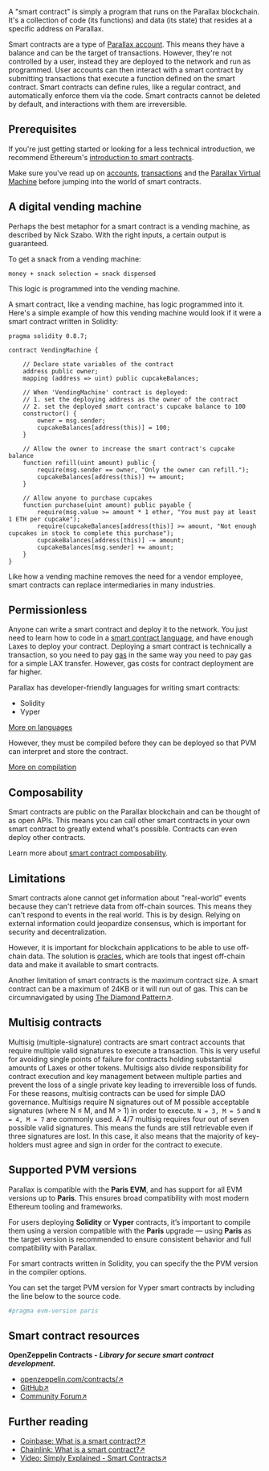 A "smart contract" is simply a program that runs on the Parallax blockchain. It's a collection of code (its functions) and data (its state) that resides at a specific address on Parallax.

Smart contracts are a type of [Parallax account](../foundational-topics/accounts.md). This means they have a balance and can be the target of transactions. However, they're not controlled by a user, instead they are deployed to the network and run as programmed. User accounts can then interact with a smart contract by submitting transactions that execute a function defined on the smart contract. Smart contracts can define rules, like a regular contract, and automatically enforce them via the code. Smart contracts cannot be deleted by default, and interactions with them are irreversible.

## Prerequisites

If you're just getting started or looking for a less technical introduction, we recommend Ethereum's [introduction to smart contracts](https://ethereum.org/en/smart-contracts/).

Make sure you've read up on [accounts](../foundational-topics/accounts.md), [transactions](../foundational-topics/transactions.md) and the [Parallax Virtual Machine](../foundational-topics/pvm/overview) before jumping into the world of smart contracts.

## A digital vending machine

Perhaps the best metaphor for a smart contract is a vending machine, as described by Nick Szabo. With the right inputs, a certain output is guaranteed.

To get a snack from a vending machine:

```
money + snack selection = snack dispensed

```

This logic is programmed into the vending machine.

A smart contract, like a vending machine, has logic programmed into it. Here's a simple example of how this vending machine would look if it were a smart contract written in Solidity:

```solidity
pragma solidity 0.8.7;

contract VendingMachine {

    // Declare state variables of the contract
    address public owner;
    mapping (address => uint) public cupcakeBalances;

    // When 'VendingMachine' contract is deployed:
    // 1. set the deploying address as the owner of the contract
    // 2. set the deployed smart contract's cupcake balance to 100
    constructor() {
        owner = msg.sender;
        cupcakeBalances[address(this)] = 100;
    }

    // Allow the owner to increase the smart contract's cupcake balance
    function refill(uint amount) public {
        require(msg.sender == owner, "Only the owner can refill.");
        cupcakeBalances[address(this)] += amount;
    }

    // Allow anyone to purchase cupcakes
    function purchase(uint amount) public payable {
        require(msg.value >= amount * 1 ether, "You must pay at least 1 ETH per cupcake");
        require(cupcakeBalances[address(this)] >= amount, "Not enough cupcakes in stock to complete this purchase");
        cupcakeBalances[address(this)] -= amount;
        cupcakeBalances[msg.sender] += amount;
    }
}

```

Like how a vending machine removes the need for a vendor employee, smart contracts can replace intermediaries in many industries.

## Permissionless

Anyone can write a smart contract and deploy it to the network. You just need to learn how to code in a [smart contract language](https://ethereum.org/en/developers/docs/smart-contracts/languages/), and have enough Laxes to deploy your contract. Deploying a smart contract is technically a transaction, so you need to pay [gas](../foundational-topics/gas-and-fees.md) in the same way you need to pay gas for a simple LAX transfer. However, gas costs for contract deployment are far higher.

Parallax has developer-friendly languages for writing smart contracts:

* Solidity
* Vyper

[More on languages](https://ethereum.org/en/developers/docs/smart-contracts/languages/)

However, they must be compiled before they can be deployed so that PVM can interpret and store the contract.

[More on compilation](https://ethereum.org/en/developers/docs/smart-contracts/compiling/)

## Composability

Smart contracts are public on the Parallax blockchain and can be thought of as open APIs. This means you can call other smart contracts in your own smart contract to greatly extend what's possible. Contracts can even deploy other contracts.

Learn more about [smart contract composability](https://ethereum.org/en/developers/docs/smart-contracts/composability/).

## Limitations

Smart contracts alone cannot get information about "real-world" events because they can't retrieve data from off-chain sources. This means they can't respond to events in the real world. This is by design. Relying on external information could jeopardize consensus, which is important for security and decentralization.

However, it is important for blockchain applications to be able to use off-chain data. The solution is [oracles](../advanced/oracles.md), which are tools that ingest off-chain data and make it available to smart contracts.

Another limitation of smart contracts is the maximum contract size. A smart contract can be a maximum of 24KB or it will run out of gas. This can be circumnavigated by using [The Diamond Pattern↗](https://eips.ethereum.org/EIPS/eip-2535).

## Multisig contracts

Multisig (multiple-signature) contracts are smart contract accounts that require multiple valid signatures to execute a transaction. This is very useful for avoiding single points of failure for contracts holding substantial amounts of Laxes or other tokens. Multisigs also divide responsibility for contract execution and key management between multiple parties and prevent the loss of a single private key leading to irreversible loss of funds. For these reasons, multisig contracts can be used for simple DAO governance. Multisigs require N signatures out of M possible acceptable signatures (where N ≤ M, and M > 1) in order to execute. `N = 3, M = 5` and `N = 4, M = 7` are commonly used. A 4/7 multisig requires four out of seven possible valid signatures. This means the funds are still retrievable even if three signatures are lost. In this case, it also means that the majority of key-holders must agree and sign in order for the contract to execute.

## Supported PVM versions

Parallax is compatible with the **Paris EVM**, and has support for all EVM versions up to **Paris**. This ensures broad compatibility with most modern Ethereum tooling and frameworks.

For users deploying **Solidity** or **Vyper** contracts, it’s important to compile them using a version compatible with the **Paris** upgrade — using **Paris** as the target version is recommended to ensure consistent behavior and full compatibility with Parallax.

For smart contracts written in Solidity, you can specify the the PVM version in the compiler options.

You can set the target PVM version for Vyper smart contracts by including the line below to the source code.

```python
#pragma evm-version paris
```

## Smart contract resources

**OpenZeppelin Contracts -** _**Library for secure smart contract development.**_

* [openzeppelin.com/contracts/↗](https://openzeppelin.com/contracts/)
* [GitHub↗](https://github.com/OpenZeppelin/openzeppelin-contracts)
* [Community Forum↗](https://forum.openzeppelin.com/c/general/16)

## Further reading

* [Coinbase: What is a smart contract?↗](https://www.coinbase.com/learn/crypto-basics/what-is-a-smart-contract)
* [Chainlink: What is a smart contract?↗](https://chain.link/education/smart-contracts)
* [Video: Simply Explained - Smart Contracts↗](https://youtu.be/ZE2HxTmxfrI)
